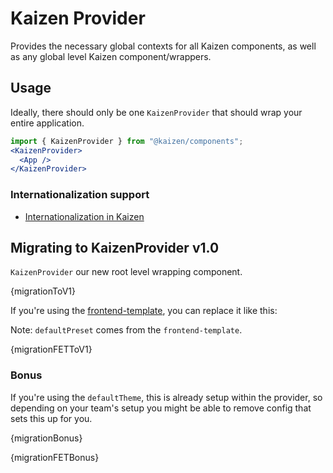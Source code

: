 
<Meta title="Components/Kaizen Provider/Installation" />

# Kaizen Provider

Provides the necessary global contexts for all Kaizen components, as well as any global level Kaizen component/wrappers.


## Usage

Ideally, there should only be one `KaizenProvider` that should wrap your entire application.

```jsx
import { KaizenProvider } from "@kaizen/components";
<KaizenProvider>
  <App />
</KaizenProvider>
```

### Internationalization support
- [Internationalization in Kaizen](/story/components-kaizen-provider-internationalization-in-kaizen--docs)

## Migrating to KaizenProvider v1.0

`KaizenProvider` our new root level wrapping component.

<Diff>{migrationToV1}</Diff>

If you're using the [frontend-template](https://github.com/cultureamp/frontend-template), you can replace it like this:

Note: `defaultPreset` comes from the `frontend-template`.

<Diff>{migrationFETToV1}</Diff>

### Bonus

If you're using the `defaultTheme`, this is already setup within the provider, so depending on your team's setup you might be able to remove config that sets this up for you.

<Diff className="mb-16">{migrationBonus}</Diff>

<Diff>{migrationFETBonus}</Diff>
